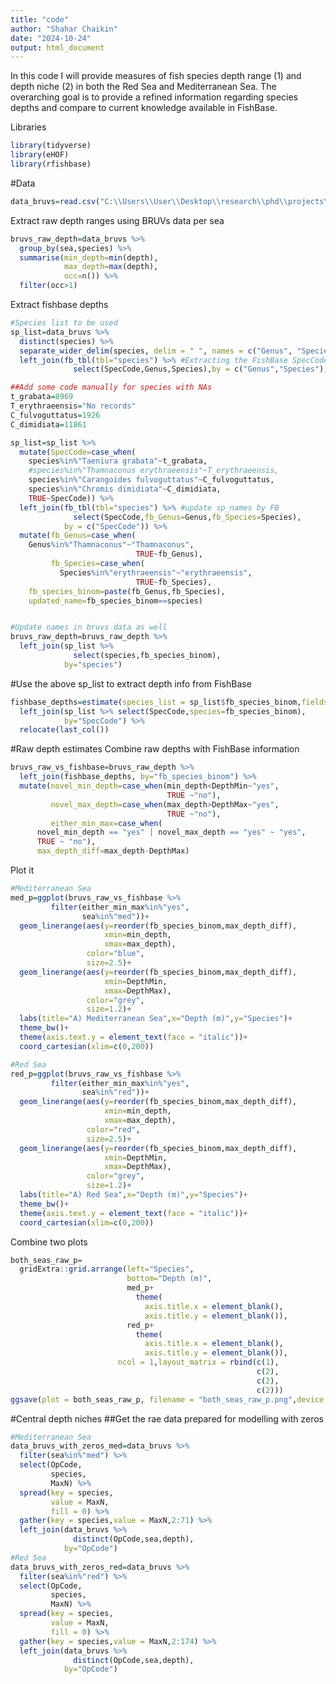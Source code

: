 ```yaml
---
title: "code"
author: "Shahar Chaikin"
date: "2024-10-24"
output: html_document
---
```

In this code I will provide measures of fish species depth range (1) and depth niche (2) in both the Red Sea and Mediterranean Sea. The overarching goal is to provide a refined information regarding species depths and compare to current knowledge available in FishBase.

Libraries
```r
library(tidyverse)
library(eHOF)
library(rfishbase)
```

#Data
```r
data_bruvs=read.csv("C:\\Users\\User\\Desktop\\research\\phd\\projects\\invasiveness_red_med\\project_folders\\data_wrangling_clean_output\\med_red_MaxN_data.csv")
```

Extract raw depth ranges using BRUVs data per sea
```r
bruvs_raw_depth=data_bruvs %>% 
  group_by(sea,species) %>% 
  summarise(min_depth=min(depth),
            max_depth=max(depth),
            occ=n()) %>% 
  filter(occ>1)
```

Extract fishbase depths
```r
#Species list to be used
sp_list=data_bruvs %>% 
  distinct(species) %>% 
  separate_wider_delim(species, delim = " ", names = c("Genus", "Species"),cols_remove = F) %>% 
  left_join(fb_tbl(tbl="species") %>% #Extracting the FishBase SpecCode of the species
              select(SpecCode,Genus,Species),by = c("Genus","Species"))

##Add some code manually for species with NAs
t_grabata=8969
T_erythraeensis="No records"
C_fulvoguttatus=1926
C_dimidiata=11861

sp_list=sp_list %>% 
  mutate(SpecCode=case_when(
    species%in%"Taeniura grabata"~t_grabata,
    #species%in%"Thamnaconus erythraeensis"~T_erythraeensis,
    species%in%"Carangoides fulvoguttatus"~C_fulvoguttatus,
    species%in%"Chromis dimidiata"~C_dimidiata,
    TRUE~SpecCode)) %>% 
  left_join(fb_tbl(tbl="species") %>% #update sp_names by FB
              select(SpecCode,fb_Genus=Genus,fb_Species=Species),
            by = c("SpecCode")) %>% 
  mutate(fb_Genus=case_when(
    Genus%in%"Thamnaconus"~"Thamnaconus",
                            TRUE~fb_Genus),
         fb_Species=case_when(
           Species%in%"erythraeensis"~"erythraeensis",
                            TRUE~fb_Species),
    fb_species_binom=paste(fb_Genus,fb_Species),
    updated_name=fb_species_binom==species)


#Update names in bruvs data as well
bruvs_raw_depth=bruvs_raw_depth %>% 
  left_join(sp_list %>%
              select(species,fb_species_binom),
            by="species")
```

#Use the above sp_list to extract depth info from FishBase
```r
fishbase_depths=estimate(species_list = sp_list$fb_species_binom,fields = c("SpecCode","ComDepthMin","ComDepthMax","ComDepMinObserved","ComDepMaxObserved","DepthMin","DepthMax","DepthMinEstimate","DepthMaxEstimate")) %>% 
  left_join(sp_list %>% select(SpecCode,species=fb_species_binom),
            by="SpecCode") %>% 
  relocate(last_col())
```

#Raw depth estimates
Combine raw depths with FishBase information
```r
bruvs_raw_vs_fishbase=bruvs_raw_depth %>% 
  left_join(fishbase_depths, by="fb_species_binom") %>% 
  mutate(novel_min_depth=case_when(min_depth<DepthMin~"yes",
                                   TRUE ~"no"),
         novel_max_depth=case_when(max_depth>DepthMax~"yes",
                                   TRUE ~"no"),
         either_min_max=case_when(
      novel_min_depth == "yes" | novel_max_depth == "yes" ~ "yes",
      TRUE ~ "no"),
      max_depth_diff=max_depth-DepthMax)
```

Plot it
```r
#Mediterranean Sea
med_p=ggplot(bruvs_raw_vs_fishbase %>% 
         filter(either_min_max%in%"yes",
                sea%in%"med"))+
  geom_linerange(aes(y=reorder(fb_species_binom,max_depth_diff),
                     xmin=min_depth,
                     xmax=max_depth),
                 color="blue",
                 size=2.5)+
  geom_linerange(aes(y=reorder(fb_species_binom,max_depth_diff),
                     xmin=DepthMin,
                     xmax=DepthMax),
                 color="grey",
                 size=1.2)+
  labs(title="A) Mediterranean Sea",x="Depth (m)",y="Species")+
  theme_bw()+
  theme(axis.text.y = element_text(face = "italic"))+
  coord_cartesian(xlim=c(0,200))

#Red Sea
red_p=ggplot(bruvs_raw_vs_fishbase %>% 
         filter(either_min_max%in%"yes",
                sea%in%"red"))+
  geom_linerange(aes(y=reorder(fb_species_binom,max_depth_diff),
                     xmin=min_depth,
                     xmax=max_depth),
                 color="red",
                 size=2.5)+
  geom_linerange(aes(y=reorder(fb_species_binom,max_depth_diff),
                     xmin=DepthMin,
                     xmax=DepthMax),
                 color="grey",
                 size=1.2)+
  labs(title="A) Red Sea",x="Depth (m)",y="Species")+
  theme_bw()+
  theme(axis.text.y = element_text(face = "italic"))+
  coord_cartesian(xlim=c(0,200))
```

Combine two plots
```r
both_seas_raw_p=
  gridExtra::grid.arrange(left="Species",
                          bottom="Depth (m)",
                          med_p+
                            theme(
                              axis.title.x = element_blank(),
                              axis.title.y = element_blank()),
                          red_p+
                            theme(
                              axis.title.x = element_blank(),
                              axis.title.y = element_blank()),
                        ncol = 1,layout_matrix = rbind(c(1),
                                                       c(2),
                                                       c(2),
                                                       c(2)))
ggsave(plot = both_seas_raw_p, filename = "both_seas_raw_p.png",device ="jpeg",height = 30,width = 20, units = "cm",dpi = 600)
```

#Central depth niches
##Get the rae data prepared for modelling with zeros
```r
#Mediterranean Sea
data_bruvs_with_zeros_med=data_bruvs %>% 
  filter(sea%in%"med") %>% 
  select(OpCode,
         species,
         MaxN) %>% 
  spread(key = species,
         value = MaxN,
         fill = 0) %>% 
  gather(key = species,value = MaxN,2:71) %>% 
  left_join(data_bruvs %>% 
              distinct(OpCode,sea,depth),
            by="OpCode")
#Red Sea
data_bruvs_with_zeros_red=data_bruvs %>% 
  filter(sea%in%"red") %>% 
  select(OpCode,
         species,
         MaxN) %>% 
  spread(key = species,
         value = MaxN,
         fill = 0) %>% 
  gather(key = species,value = MaxN,2:174) %>% 
  left_join(data_bruvs %>% 
              distinct(OpCode,sea,depth),
            by="OpCode")
```


